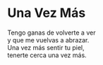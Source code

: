 # Una Vez Más

Tengo ganas de volverte a ver<br>
y que me vuelvas a abrazar.<br>
Una vez más sentir tu piel,<br>
tenerte cerca una vez más.
